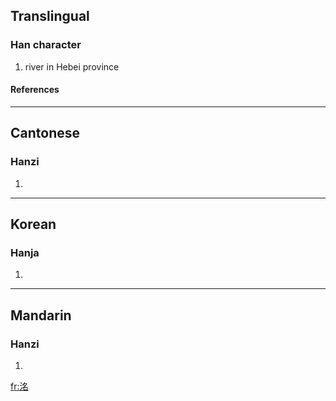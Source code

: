 ==Translingual==
===Han character===
{{Han char|rn=85|rad=水|as=06|sn=9|four=3716<sub>2</sub>|canj=水弓戈口 (ENIR)}}
# river in Hebei province
====References====
{{Han ref|kx=0622.170|dkj=17422|dj=1018.150|hdz=31614.030|uh=6D3A|ud=27962|bh=CF79|bd=53113}}

----
==Cantonese==
===Hanzi===
{{yue-hanzi|jyut=|y=ming4}}
# {{defn|Cantonese}}

----
==Korean==
===Hanja===
{{ko-hanja|hangeul=명|eumhun=|rv=myeong|mr=myŏng|y=myeng}}
# {{defn|Korean}}

----
==Mandarin==
===Hanzi===
{{cmn-hanzi|pin=[[míng]] (ming2)|wg=ming<sup>2</sup>}}
# {{defn|Mandarin}}

[[fr:洺]]